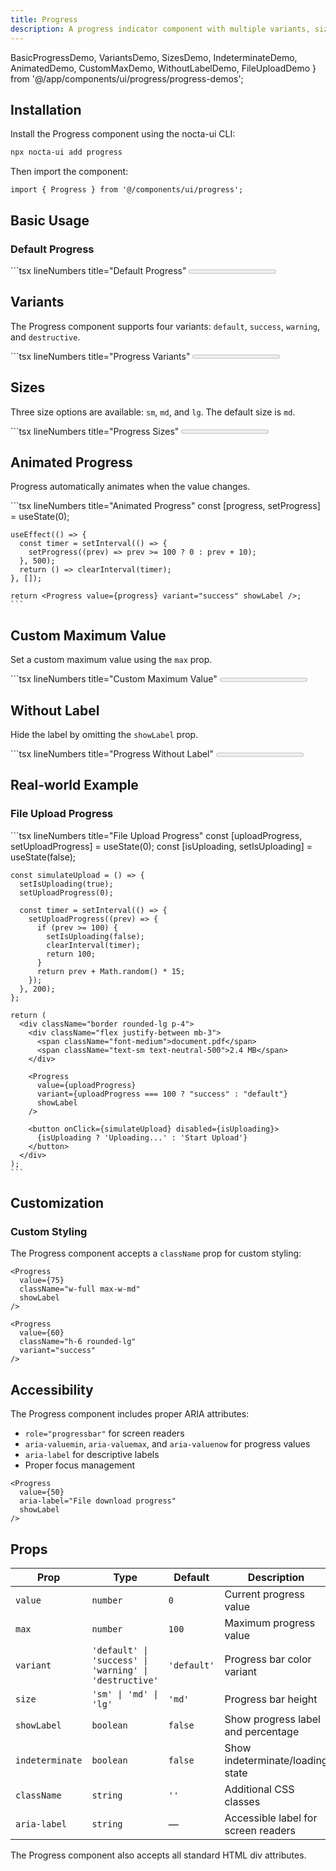 ```yaml
---
title: Progress
description: A progress indicator component with multiple variants, sizes, and animation support
---
```


  BasicProgressDemo,
  VariantsDemo, 
  SizesDemo, 
  IndeterminateDemo,
  AnimatedDemo,
  CustomMaxDemo,
  WithoutLabelDemo,
  FileUploadDemo
} from '@/app/components/ui/progress/progress-demos';

## Installation

Install the Progress component using the nocta-ui CLI:

```bash lineNumbers title="Terminal"
npx nocta-ui add progress
```

Then import the component:

```tsx lineNumbers title="Import"
import { Progress } from '@/components/ui/progress';
```

## Basic Usage

### Default Progress

<DocsTabs defaultValue="preview">
  <DocsTab value="preview" lineNumbers title="Preview">
    <BasicProgressDemo />
  </DocsTab>
  <DocsTab value="code" lineNumbers title="Code">
    ```tsx lineNumbers title="Default Progress"
    <Progress value={65} showLabel aria-label="Basic progress" />
    ```
  </DocsTab>
</DocsTabs>

## Variants

The Progress component supports four variants: `default`, `success`, `warning`, and `destructive`.

<DocsTabs defaultValue="preview">
  <DocsTab value="preview" lineNumbers title="Preview">
    <VariantsDemo />
  </DocsTab>
  <DocsTab value="code" lineNumbers title="Code">
    ```tsx lineNumbers title="Progress Variants"
    <Progress value={60} variant="default" showLabel />
    <Progress value={75} variant="success" showLabel />
    <Progress value={45} variant="warning" showLabel />
    <Progress value={30} variant="destructive" showLabel />
    ```
  </DocsTab>
</DocsTabs>

## Sizes

Three size options are available: `sm`, `md`, and `lg`. The default size is `md`.

<DocsTabs defaultValue="preview">
  <DocsTab value="preview" lineNumbers title="Preview">
    <SizesDemo />
  </DocsTab>
  <DocsTab value="code" lineNumbers title="Code">
    ```tsx lineNumbers title="Progress Sizes"
    <Progress value={50} size="sm" />
    <Progress value={65} size="md" />
    <Progress value={80} size="lg" />
    ```
  </DocsTab>
</DocsTabs>

## Animated Progress

Progress automatically animates when the value changes.

<DocsTabs defaultValue="preview">
  <DocsTab value="preview" lineNumbers title="Preview">
    <AnimatedDemo />
  </DocsTab>
  <DocsTab value="code" lineNumbers title="Code">
    ```tsx lineNumbers title="Animated Progress"
    const [progress, setProgress] = useState(0);

    useEffect(() => {
      const timer = setInterval(() => {
        setProgress((prev) => prev >= 100 ? 0 : prev + 10);
      }, 500);
      return () => clearInterval(timer);
    }, []);

    return <Progress value={progress} variant="success" showLabel />;
    ```
  </DocsTab>
</DocsTabs>

## Custom Maximum Value

Set a custom maximum value using the `max` prop.

<DocsTabs defaultValue="preview">
  <DocsTab value="preview" lineNumbers title="Preview">
    <CustomMaxDemo />
  </DocsTab>
  <DocsTab value="code" lineNumbers title="Code">
    ```tsx lineNumbers title="Custom Maximum Value"
    <Progress value={15} max={20} showLabel />
    <Progress value={250} max={500} variant="warning" showLabel />
    ```
  </DocsTab>
</DocsTabs>

## Without Label

Hide the label by omitting the `showLabel` prop.

<DocsTabs defaultValue="preview">
  <DocsTab value="preview" lineNumbers title="Preview">
    <WithoutLabelDemo />
  </DocsTab>
  <DocsTab value="code" lineNumbers title="Code">
    ```tsx lineNumbers title="Progress Without Label"
    <Progress value={40} />
    <Progress value={70} variant="success" />
    <Progress value={85} variant="warning" />
    ```
  </DocsTab>
</DocsTabs>

## Real-world Example

### File Upload Progress

<DocsTabs defaultValue="preview">
  <DocsTab value="preview" lineNumbers title="Preview">
    <FileUploadDemo />
  </DocsTab>
  <DocsTab value="code" lineNumbers title="Code">
    ```tsx lineNumbers title="File Upload Progress"
    const [uploadProgress, setUploadProgress] = useState(0);
    const [isUploading, setIsUploading] = useState(false);

    const simulateUpload = () => {
      setIsUploading(true);
      setUploadProgress(0);
      
      const timer = setInterval(() => {
        setUploadProgress((prev) => {
          if (prev >= 100) {
            setIsUploading(false);
            clearInterval(timer);
            return 100;
          }
          return prev + Math.random() * 15;
        });
      }, 200);
    };

    return (
      <div className="border rounded-lg p-4">
        <div className="flex justify-between mb-3">
          <span className="font-medium">document.pdf</span>
          <span className="text-sm text-neutral-500">2.4 MB</span>
        </div>
        
        <Progress 
          value={uploadProgress} 
          variant={uploadProgress === 100 ? "success" : "default"}
          showLabel 
        />
        
        <button onClick={simulateUpload} disabled={isUploading}>
          {isUploading ? 'Uploading...' : 'Start Upload'}
        </button>
      </div>
    );
    ```
  </DocsTab>
</DocsTabs>

## Customization

### Custom Styling

The Progress component accepts a `className` prop for custom styling:

```tsx lineNumbers title="Custom Styling"
<Progress 
  value={75} 
  className="w-full max-w-md" 
  showLabel 
/>

<Progress 
  value={60} 
  className="h-6 rounded-lg" 
  variant="success" 
/>
```

## Accessibility

The Progress component includes proper ARIA attributes:

- `role="progressbar"` for screen readers
- `aria-valuemin`, `aria-valuemax`, and `aria-valuenow` for progress values
- `aria-label` for descriptive labels
- Proper focus management

```tsx lineNumbers title="Accessibility Example"
<Progress 
  value={50} 
  aria-label="File download progress" 
  showLabel 
/>
```

## Props

| Prop | Type | Default | Description |
|------|------|---------|-------------|
| `value` | `number` | `0` | Current progress value |
| `max` | `number` | `100` | Maximum progress value |
| `variant` | `'default' \| 'success' \| 'warning' \| 'destructive'` | `'default'` | Progress bar color variant |
| `size` | `'sm' \| 'md' \| 'lg'` | `'md'` | Progress bar height |
| `showLabel` | `boolean` | `false` | Show progress label and percentage |
| `indeterminate` | `boolean` | `false` | Show indeterminate/loading state |
| `className` | `string` | `''` | Additional CSS classes |
| `aria-label` | `string` | — | Accessible label for screen readers |

The Progress component also accepts all standard HTML div attributes. 